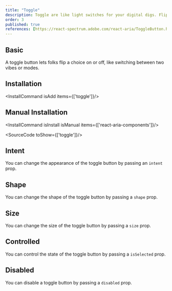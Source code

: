 ```yaml
---
title: "Toggle"
description: Toggle are like light switches for your digital digs. Flip 'em on, and they light stuff up; flip 'em off, and it's lights out.
order: 3
published: true
references: [https://react-spectrum.adobe.com/react-aria/ToggleButton.html#props]
---
```



## Basic

A toggle button lets folks flip a choice on or off, like switching between two vibes or modes.
<How toUse="buttons/toggle-demo" />

## Installation
<InstallCommand isAdd items={['toggle']}/>


## Manual Installation
<InstallCommand isInstall isManual items={['react-aria-components']}/>

<SourceCode toShow={['toggle']}/>

## Intent
You can change the appearance of the toggle button by passing an `intent` prop.
<How toUse="buttons/toggle-intent-demo" />

## Shape

You can change the shape of the toggle button by passing a `shape` prop.
<How toUse="buttons/toggle-shape-demo" />

## Size

You can change the size of the toggle button by passing a `size` prop.
<How toUse="buttons/toggle-size-demo" />

## Controlled

You can control the state of the toggle button by passing a `isSelected` prop.
<How toUse="buttons/toggle-controlled-demo" />

## Disabled

You can disable a toggle button by passing a `disabled` prop.
<How toUse="buttons/toggle-disabled-demo" />
